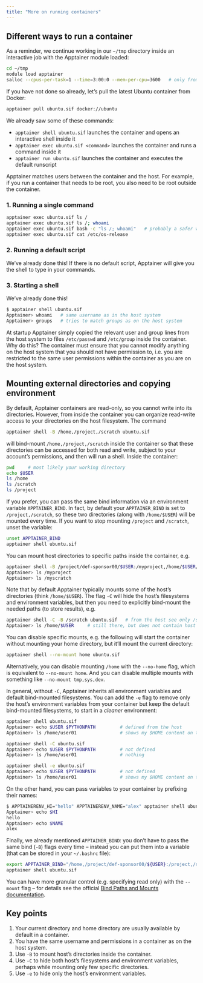 ```yaml
---
title: "More on running containers"
---
```


## Different ways to run a container

As a reminder, we continue working in our `~/tmp` directory inside an interactive job with the Apptainer
module loaded:

```sh
cd ~/tmp
module load apptainer
salloc --cpus-per-task=1 --time=3:00:0 --mem-per-cpu=3600   # only from the login node
```

If you have not done so already, let's pull the latest Ubuntu container from Docker:

```sh
apptainer pull ubuntu.sif docker://ubuntu
```

We already saw some of these commands:

- `apptainer shell ubuntu.sif` launches the container and opens an interactive shell inside it
- `apptainer exec ubuntu.sif <command>` launches the container and runs a command inside it
- `apptainer run ubuntu.sif` launches the container and executes the default runscript

Apptainer matches users between the container and the host. For example, if you run a container that needs
to be root, you also need to be root outside the container.

### 1. Running a single command

```sh
apptainer exec ubuntu.sif ls /
apptainer exec ubuntu.sif ls /; whoami
apptainer exec ubuntu.sif bash -c "ls /; whoami"   # probably a safer way
apptainer exec ubuntu.sif cat /etc/os-release
```

### 2. Running a default script

We've already done this! If there is no default script, Apptainer will give you the shell to type in your
commands.

### 3. Starting a shell

We've already done this!

```sh
$ apptainer shell ubuntu.sif
Apptainer> whoami   # same username as in the host system
Apptainer> groups   # tries to match groups as on the host system
```

At startup Apptainer simply copied the relevant user and group lines from the host system to files
`/etc/passwd` and `/etc/group` inside the container. Why do this? The container must ensure that you cannot
modify anything on the host system that you should not have permission to, i.e. you are restricted to the same
user permissions within the container as you are on the host system.

## Mounting external directories and copying environment

By default, Apptainer containers are read-only, so you cannot write into its directories. However, from
inside the container you can organize read-write access to your directories on the host filesystem. The
command

```sh
apptainer shell -B /home,/project,/scratch ubuntu.sif
```

will bind-mount `/home,/project,/scratch` inside the container so that these directories can be accessed for
both read and write, subject to your account's permissions, and then will run a shell. Inside the container:

```sh
pwd     # most likely your working directory
echo $USER
ls /home
ls /scratch
ls /project
```




If you prefer, you can pass the same bind information via an environment variable `APPTAINER_BIND`. In fact,
by default your `APPTAINER_BIND` is set to `/project,/scratch`, so these two directories (along with
`/home/$USER`) will be mounted every time. If you want to stop mounting `/project` and `/scratch`, unset the
variable:

```sh
unset APPTAINER_BIND
apptainer shell ubuntu.sif
```






You can mount host directories to specific paths inside the container, e.g.

```sh
apptainer shell -B /project/def-sponsor00/$USER:/myproject,/home/$USER/scratch:/myscratch ubuntu.sif
Apptainer> ls /myproject
Apptainer> ls /myscratch
```

Note that by default Apptainer typically mounts some of the host's directories (think `/home/$USER`). The flag
`-C` will hide the host's filesystems and environment variables, but then you need to explicitly bind-mount
the needed paths (to store results), e.g.

```sh
apptainer shell -C -B /scratch ubuntu.sif   # from the host see only /scratch
Apptainer> ls /home/$USER     # still there, but does not contain host's files and directories
```

<!-- The reason is that it needs some space to store temporary files that get generated along the way, access some -->
<!-- host's system files, and also provide space in `/home` to store your data. -->

You can disable specific mounts, e.g. the following will start the container without mounting your home
directory, but it'll mount the current directory:

```sh
apptainer shell --no-mount home ubuntu.sif
```

Alternatively, you can disable mounting `/home` with the `--no-home` flag, which is equivalent to `--no-mount
home`. And you can disable multiple mounts with something like `--no-mount tmp,sys,dev`.

In general, without `-C`, Apptainer inherits all environment variables and default bind-mounted
filesystems. You can add the `-e` flag to remove only the host's environment variables from your container but
keep the default bind-mounted filesystems, to start in a *cleaner* environment:

```sh
apptainer shell ubuntu.sif
Apptainer> echo $USER $PYTHONPATH         # defined from the host
Apptainer> ls /home/user01                # shows my $HOME content on the host

apptainer shell -C ubuntu.sif
Apptainer> echo $USER $PYTHONPATH         # not defined
Apptainer> ls /home/user01                # nothing

apptainer shell -e ubuntu.sif
Apptainer> echo $USER $PYTHONPATH         # not defined
Apptainer> ls /home/user01                # shows my $HOME content on the host
```

On the other hand, you can pass variables to your container by prefixing their names:

```sh
$ APPTAINERENV_HI="hello" APPTAINERENV_NAME="alex" apptainer shell ubuntu.sif
Apptainer> echo $HI
hello
Apptainer> echo $NAME
alex
```

Finally, we already mentioned `APPTAINER_BIND`: you don't have to pass the same bind (`-B`) flags every time
-- instead you can put them into a variable (that can be stored in your `~/.bashrc` file):

```sh
export APPTAINER_BIND="/home,/project/def-sponsor00/${USER}:/project,/scratch/${USER}:/scratch"
apptainer shell ubuntu.sif
```

You can have more granular control (e.g. specifying read only) with the `--mount` flag -- for details see the
official
[Bind Paths and Mounts documentation](https://sylabs.io/guides/latest/user-guide/bind_paths_and_mounts.html).

::: {.callout-important}
## Key points
1. Your current directory and home directory are usually available by default in a container.<br>
2. You have the same username and permissions in a container as on the host system.<br>
3. Use `-B` to mount host's directories inside the container.<br>
4. Use `-C` to hide both host's filesystems and environment variables, perhaps while mounting only few specific directories.<br>
5. Use `-e` to hide only the host's environment variables.
:::
